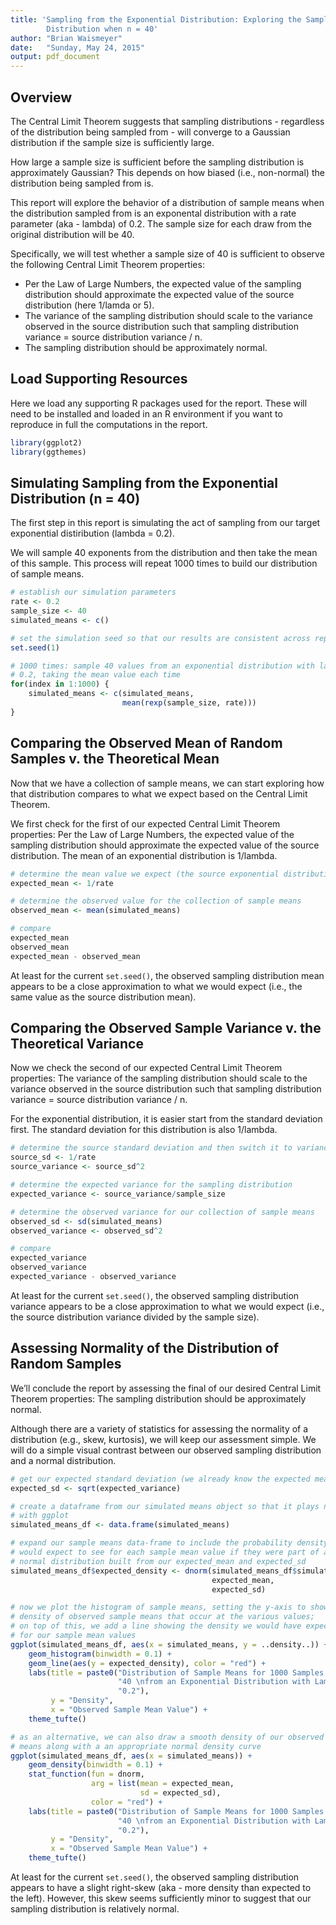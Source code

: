 ```yaml
---
title: 'Sampling from the Exponential Distribution: Exploring the Sampling
        Distribution when n = 40'
author: "Brian Waismeyer"
date:   "Sunday, May 24, 2015"
output: pdf_document
---
```

## Overview
The Central Limit Theorem suggests that sampling distributions - regardless of
the distribution being sampled from - will converge to a Gaussian distribution 
if the sample size is sufficiently large.

How large a sample size is sufficient before the sampling distribution is
approximately Gaussian? This depends on how biased (i.e., non-normal) the
distribution being sampled from is.

This report will explore the behavior of a distribution of sample means when
the distribution sampled from is an exponental distribution with a rate 
parameter (aka - lambda) of 0.2. The sample size for each draw from the original 
distribution will be 40.

Specifically, we will test whether a sample size of 40 is sufficient to observe
the following Central Limit Theorem properties:

* Per the Law of Large Numbers, the expected value of the sampling distribution
should approximate the expected value of the source distribution (here 
1/lamda or 5).
* The variance of the sampling distribution should scale to the variance 
observed in the source distribution such that sampling distribution variance =
source distribution variance / n.
* The sampling distribution should be approximately normal.


## Load Supporting Resources
Here we load any supporting R packages used for the report. These will need to
be installed and loaded in an R environment if you want to reproduce in full
the computations in the report.

```r
library(ggplot2)
library(ggthemes)
```


## Simulating Sampling from the Exponential Distribution (n = 40)
The first step in this report is simulating the act of sampling from our
target exponential distiribution (lambda = 0.2). 

We will sample 40 exponents from the distribution and then take the mean of this 
sample. This process will repeat 1000 times to build our distribution of sample 
means.

```r
# establish our simulation parameters
rate <- 0.2
sample_size <- 40
simulated_means <- c()

# set the simulation seed so that our results are consistent across reports
set.seed(1)

# 1000 times: sample 40 values from an exponential distribution with lambda = 
# 0.2, taking the mean value each time
for(index in 1:1000) {
    simulated_means <- c(simulated_means, 
                         mean(rexp(sample_size, rate)))
}
```


## Comparing the Observed Mean of Random Samples v. the Theoretical Mean
Now that we have a collection of sample means, we can start exploring how
that distribution compares to what we expect based on the Central Limit 
Theorem. 

We first check for the first of our expected Central Limit Theorem properties:
Per the Law of Large Numbers, the expected value of the sampling distribution
should approximate the expected value of the source distribution. The mean
of an exponential distribution is 1/lambda.

```r
# determine the mean value we expect (the source exponential distribution mean)
expected_mean <- 1/rate

# determine the observed value for the collection of sample means
observed_mean <- mean(simulated_means)

# compare
expected_mean
observed_mean
expected_mean - observed_mean
```
At least for the current `set.seed()`, the observed sampling distribution mean 
appears to be a close approximation to what we would expect (i.e., the same
value as the source distribution mean).


## Comparing the Observed Sample Variance v. the Theoretical Variance
Now we check the second of our expected Central Limit Theorem properties: 
The variance of the sampling distribution should scale to the variance 
observed in the source distribution such that sampling distribution variance =
source distribution variance / n.

For the exponential distribution, it is easier start from the standard deviation
first. The standard deviation for this distribution is also 1/lambda.

```r
# determine the source standard deviation and then switch it to variance
source_sd <- 1/rate
source_variance <- source_sd^2

# determine the expected variance for the sampling distribution
expected_variance <- source_variance/sample_size

# determine the observed variance for our collection of sample means
observed_sd <- sd(simulated_means)
observed_variance <- observed_sd^2

# compare
expected_variance
observed_variance
expected_variance - observed_variance
```

At least for the current `set.seed()`, the observed sampling distribution
variance appears to be a close approximation to what we would expect (i.e., the 
source distribution variance divided by the sample size).


## Assessing Normality of the Distribution of Random Samples
We'll conclude the report by assessing the final of our desired Central Limit
Theorem properties: The sampling distribution should be approximately normal.

Although there are a variety of statistics for assessing the normality of a
distribution (e.g., skew, kurtosis), we will keep our assessment simple. We
will do a simple visual contrast between our observed sampling distribution
and a normal distribution.

```r
# get our expected standard deviation (we already know the expected mean)
expected_sd <- sqrt(expected_variance)

# create a dataframe from our simulated means object so that it plays nicely
# with ggplot
simulated_means_df <- data.frame(simulated_means)

# expand our sample means data-frame to include the probability density we
# would expect to see for each sample mean value if they were part of a
# normal distribution built from our expected_mean and expected_sd
simulated_means_df$expected_density <- dnorm(simulated_means_df$simulated_means,
                                             expected_mean,
                                             expected_sd)

# now we plot the histogram of sample means, setting the y-axis to show us the
# density of observed sample means that occur at the various values;
# on top of this, we add a line showing the density we would have expected to 
# for our sample mean values
ggplot(simulated_means_df, aes(x = simulated_means, y = ..density..)) + 
    geom_histogram(binwidth = 0.1) +
    geom_line(aes(y = expected_density), color = "red") +
    labs(title = paste0("Distribution of Sample Means for 1000 Samples of n = ",
                        "40 \nfrom an Exponential Distribution with Lamba = ",
                        "0.2"),
         y = "Density",
         x = "Observed Sample Mean Value") +
    theme_tufte()

# as an alternative, we can also draw a smooth density of our observed sample
# means along with a an appropriate normal density curve
ggplot(simulated_means_df, aes(x = simulated_means)) + 
    geom_density(binwidth = 0.1) +
    stat_function(fun = dnorm, 
                  arg = list(mean = expected_mean,
                             sd = expected_sd),
                  color = "red") +
    labs(title = paste0("Distribution of Sample Means for 1000 Samples of n = ",
                        "40 \nfrom an Exponential Distribution with Lamba = ",
                        "0.2"),
         y = "Density",
         x = "Observed Sample Mean Value") +
    theme_tufte()
```

At least for the current `set.seed()`, the observed sampling distribution
appears to have a slight right-skew (aka - more density than expected to the
left). However, this skew seems sufficiently minor to suggest that our sampling
distribution is relatively normal.